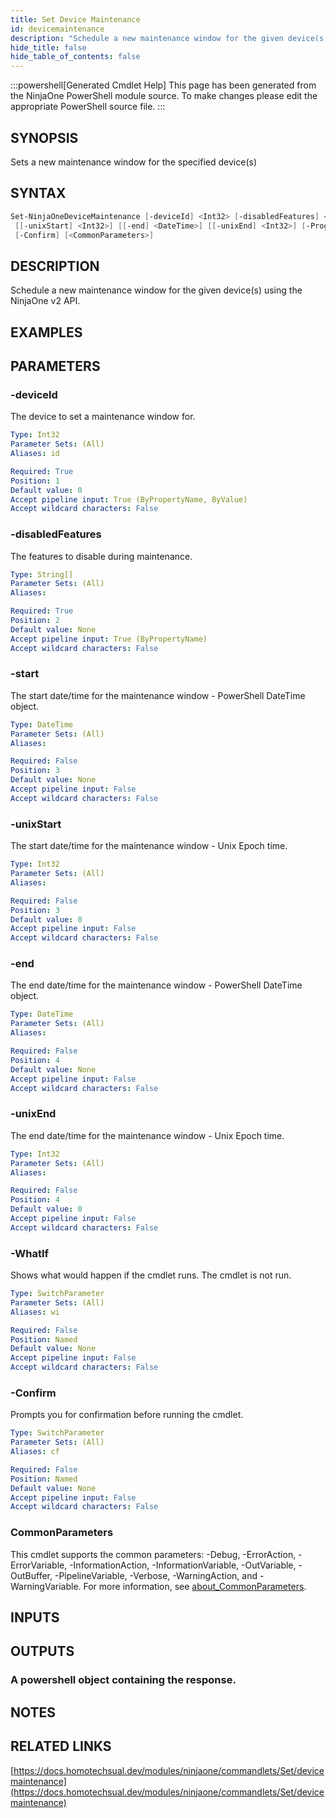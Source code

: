 ```yaml
---
title: Set Device Maintenance
id: devicemaintenance
description: "Schedule a new maintenance window for the given device(s) using the NinjaOne v2 API."
hide_title: false
hide_table_of_contents: false
---
```


:::powershell[Generated Cmdlet Help]
This page has been generated from the NinjaOne PowerShell module source. To make changes please edit the appropriate PowerShell source file.
:::

## SYNOPSIS

Sets a new maintenance window for the specified device(s)

## SYNTAX

```powershell
Set-NinjaOneDeviceMaintenance [-deviceId] <Int32> [-disabledFeatures] <String[]> [[-start] <DateTime>]
 [[-unixStart] <Int32>] [[-end] <DateTime>] [[-unixEnd] <Int32>] [-ProgressAction <ActionPreference>] [-WhatIf]
 [-Confirm] [<CommonParameters>]
```

## DESCRIPTION

Schedule a new maintenance window for the given device(s) using the NinjaOne v2 API.

## EXAMPLES

## PARAMETERS

### -deviceId

The device to set a maintenance window for.

```yaml
Type: Int32
Parameter Sets: (All)
Aliases: id

Required: True
Position: 1
Default value: 0
Accept pipeline input: True (ByPropertyName, ByValue)
Accept wildcard characters: False
```

### -disabledFeatures

The features to disable during maintenance.

```yaml
Type: String[]
Parameter Sets: (All)
Aliases:

Required: True
Position: 2
Default value: None
Accept pipeline input: True (ByPropertyName)
Accept wildcard characters: False
```

### -start

The start date/time for the maintenance window - PowerShell DateTime object.

```yaml
Type: DateTime
Parameter Sets: (All)
Aliases:

Required: False
Position: 3
Default value: None
Accept pipeline input: False
Accept wildcard characters: False
```

### -unixStart

The start date/time for the maintenance window - Unix Epoch time.

```yaml
Type: Int32
Parameter Sets: (All)
Aliases:

Required: False
Position: 3
Default value: 0
Accept pipeline input: False
Accept wildcard characters: False
```

### -end

The end date/time for the maintenance window - PowerShell DateTime object.

```yaml
Type: DateTime
Parameter Sets: (All)
Aliases:

Required: False
Position: 4
Default value: None
Accept pipeline input: False
Accept wildcard characters: False
```

### -unixEnd

The end date/time for the maintenance window - Unix Epoch time.

```yaml
Type: Int32
Parameter Sets: (All)
Aliases:

Required: False
Position: 4
Default value: 0
Accept pipeline input: False
Accept wildcard characters: False
```

### -WhatIf

Shows what would happen if the cmdlet runs.
The cmdlet is not run.

```yaml
Type: SwitchParameter
Parameter Sets: (All)
Aliases: wi

Required: False
Position: Named
Default value: None
Accept pipeline input: False
Accept wildcard characters: False
```

### -Confirm

Prompts you for confirmation before running the cmdlet.

```yaml
Type: SwitchParameter
Parameter Sets: (All)
Aliases: cf

Required: False
Position: Named
Default value: None
Accept pipeline input: False
Accept wildcard characters: False
```

### CommonParameters

This cmdlet supports the common parameters: -Debug, -ErrorAction, -ErrorVariable, -InformationAction, -InformationVariable, -OutVariable, -OutBuffer, -PipelineVariable, -Verbose, -WarningAction, and -WarningVariable. For more information, see [about_CommonParameters](http://go.microsoft.com/fwlink/?LinkID=113216).

## INPUTS


## OUTPUTS

### A powershell object containing the response.

## NOTES

## RELATED LINKS

[https://docs.homotechsual.dev/modules/ninjaone/commandlets/Set/devicemaintenance](https://docs.homotechsual.dev/modules/ninjaone/commandlets/Set/devicemaintenance)
